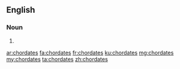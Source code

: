 ==English==

===Noun===
{{head|en|plural}}

# {{plural of|chordate|lang=en|nocat=1}}

[[ar:chordates]]
[[fa:chordates]]
[[fr:chordates]]
[[ku:chordates]]
[[mg:chordates]]
[[my:chordates]]
[[ta:chordates]]
[[zh:chordates]]